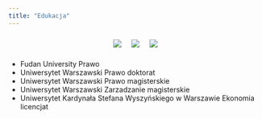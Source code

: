 ```yaml
---
title: "Edukacja"
---
```


<div style="display:flex;flex-direction:row;flex-wrap:wrap;justify-content:center;">
<div style="margin:10px;"><img src="wyszynski.jpeg"></div>
<div style="margin:10px;"><img src="universityofwarsaw.png"></div>
<div style="margin:10px;"><img src="fudan.png"></div>
</div>

- Fudan University Prawo
- Uniwersytet Warszawski Prawo doktorat
- Uniwersytet Warszawski Prawo magisterskie
- Uniwersytet Warszawski Zarzadzanie magisterskie
- Uniwersytet Kardynała Stefana Wyszyńskiego w Warszawie Ekonomia licencjat